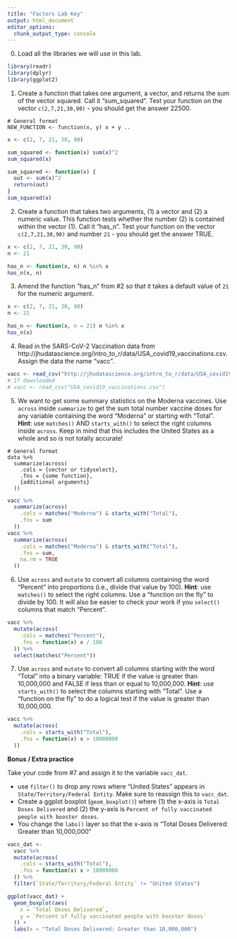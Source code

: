 ```yaml
---
title: "Factors Lab Key"
output: html_document
editor_options: 
  chunk_output_type: console
---
```


0. Load all the libraries we will use in this lab. 

```r
library(readr)
library(dplyr)
library(ggplot2)
```

1. Create a function that takes one argument, a vector, and returns the sum of the vector squared. Call it "sum_squared". Test your function on the vector `c(2,7,21,30,90)` - you should get the answer 22500.

```
# General format
NEW_FUNCTION <- function(x, y) x + y ..
```

```r
x <- c(2, 7, 21, 30, 90)

sum_squared <- function(x) sum(x)^2
sum_squared(x)

sum_squared <- function(x) {
  out <- sum(x)^2
  return(out)
}
sum_squared(x)
```

2. Create a function that takes two arguments, (1) a vector and (2) a numeric value. This function tests whether the number (2) is contained within the vector (1). Call it "has_n". Test your function on the vector `c(2,7,21,30,90)` and number `21` - you should get the answer TRUE.

```r
x <- c(2, 7, 21, 30, 90)
n <- 21

has_n <- function(x, n) n %in% x
has_n(x, n)
```

3. Amend the function "has_n" from #2 so that it takes a default value of `21` for the numeric argument.

```r
x <- c(2, 7, 21, 30, 90)
n <- 21

has_n <- function(x, n = 21) n %in% x
has_n(x)
```

4. Read in the SARS-CoV-2 Vaccination data from http://jhudatascience.org/intro_to_r/data/USA_covid19_vaccinations.csv. Assign the data the name "vacc".

```r
vacc <- read_csv("http://jhudatascience.org/intro_to_r/data/USA_covid19_vaccinations.csv")
# If downloaded
# vacc <- read_csv("USA_covid19_vaccinations.csv")
```

5. We want to get some summary statistics on the Moderna vaccines. Use `across` inside `summarize` to get the sum total number vaccine doses for any variable containing the word "Moderna" or starting with "Total". **Hint**: use `matches()` AND `starts_with()` to select the right columns inside `across`. Keep in mind that this includes the United States as a whole and so is not totally accurate!

```
# General format
data %>%
  summarize(across(
    .cols = {vector or tidyselect},
    .fns = {some function},
    {additional arguments}
  ))
```

```r
vacc %>%
  summarize(across(
    .cols = matches("Moderna") & starts_with("Total"),
    .fns = sum
  ))
vacc %>%
  summarize(across(
    .cols = matches("Moderna") & starts_with("Total"),
    .fns = sum,
    na.rm = TRUE
  ))
```

6. Use `across` and `mutate` to convert all columns containing the word "Percent" into proportions (i.e., divide that value by 100). **Hint**: use `matches()` to select the right columns. Use a "function on the fly" to divide by 100. It will also be easier to check your work if you `select()` columns that match "Percent".

```r
vacc %>%
  mutate(across(
    .cols = matches("Percent"),
    .fns = function(x) x / 100
  )) %>%
  select(matches("Percent"))
```

7. Use `across` and `mutate` to convert all columns starting with the word "Total" into a binary variable: TRUE if the value is greater than 10,000,000 and FALSE if less than or equal to 10,000,000. **Hint**: use `starts_with()` to select the columns starting with "Total". Use a "function on the fly" to do a logical test if the value is greater than 10,000,000.

```r
vacc %>%
  mutate(across(
    .cols = starts_with("Total"),
    .fns = function(x) x > 10000000
  ))
```

**Bonus / Extra practice**

Take your code from #7 and assign it to the variable `vacc_dat`. 

- use `filter()` to drop any rows where "United States" appears in `State/Territory/Federal Entity`. Make sure to reassign this to `vacc_dat`.
- Create a ggplot boxplot (`geom_boxplot()`) where (1) the x-axis is `Total Doses Delivered` and (2) the y-axis is `Percent of fully vaccinated people with booster doses`.
- You change the `labs()` layer so that the x-axis is "Total Doses Delivered: Greater than 10,000,000"

```r
vacc_dat <-
  vacc %>%
  mutate(across(
    .cols = starts_with("Total"),
    .fns = function(x) x > 10000000
  )) %>%
  filter(`State/Territory/Federal Entity` != "United States")

ggplot(vacc_dat) +
  geom_boxplot(aes(
    x = `Total Doses Delivered`,
    y = `Percent of fully vaccinated people with booster doses`
  )) +
  labs(x = "Total Doses Delivered: Greater than 10,000,000")
```
